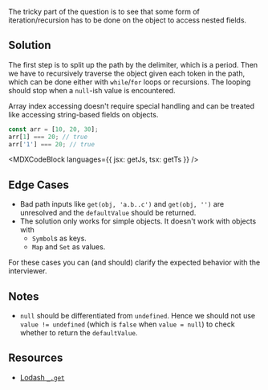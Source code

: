 

The tricky part of the question is to see that some form of iteration/recursion has to be done on the object to access nested fields.

## Solution

The first step is to split up the path by the delimiter, which is a period. Then we have to recursively traverse the object given each token in the path, which can be done either with `while`/`for` loops or recursions. The looping should stop when a `null`-ish value is encountered.

Array index accessing doesn't require special handling and can be treated like accessing string-based fields on objects.

```js
const arr = [10, 20, 30];
arr[1] === 20; // true
arr['1'] === 20; // true
```

<MDXCodeBlock languages={{ jsx: getJs, tsx: getTs }} />

## Edge Cases

- Bad path inputs like `get(obj, 'a.b..c')` and `get(obj, '')` are unresolved and the `defaultValue` should be returned.
- The solution only works for simple objects. It doesn't work with objects with
  - `Symbol`s as keys.
  - `Map` and `Set` as values.

For these cases you can (and should) clarify the expected behavior with the interviewer.

## Notes

- `null` should be differentiated from `undefined`. Hence we should not use `value != undefined` (which is `false` when `value = null`) to check whether to return the `defaultValue`.

## Resources

- [Lodash `_.get`](https://lodash.com/docs/#get)
